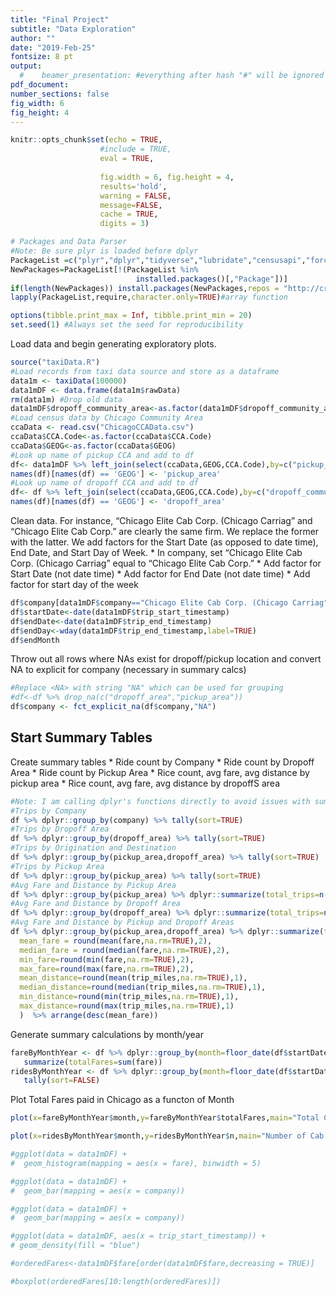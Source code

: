 ```yaml
---
title: "Final Project"
subtitle: "Data Exploration"
author: ""
date: "2019-Feb-25"
fontsize: 8 pt
output:
  #    beamer_presentation: #everything after hash "#" will be ignored 
pdf_document:
number_sections: false
fig_width: 6
fig_height: 4
---
```

  
  ```r
knitr::opts_chunk$set(echo = TRUE, 
                      #include = TRUE, 
                      eval = TRUE, 
                      
                      fig.width = 6, fig.height = 4,
                      results='hold',
                      warning = FALSE,
                      message=FALSE,
                      cache = TRUE,
                      digits = 3) 
```

```r
# Packages and Data Parser
#Note: Be sure plyr is loaded before dplyr
PackageList =c("plyr","dplyr","tidyverse","lubridate","censusapi","forcats")
NewPackages=PackageList[!(PackageList %in% 
                            installed.packages()[,"Package"])]
if(length(NewPackages)) install.packages(NewPackages,repos = "http://cran.us.r-project.org")
lapply(PackageList,require,character.only=TRUE)#array function

options(tibble.print_max = Inf, tibble.print_min = 20) 
set.seed(1) #Always set the seed for reproducibility
```

Load data and begin generating exploratory plots.

```r
source("taxiData.R")
#Load records from taxi data source and store as a dataframe
data1m <- taxiData(100000)
data1mDF <- data.frame(data1m$rawData)
rm(data1m) #Drop old data
data1mDF$dropoff_community_area<-as.factor(data1mDF$dropoff_community_area)
#Load census data by Chicago Community Area
ccaData <- read.csv("ChicagoCCAData.csv")
ccaData$CCA.Code<-as.factor(ccaData$CCA.Code)
ccaData$GEOG<-as.factor(ccaData$GEOG)
#Look up name of pickup CCA and add to df
df<- data1mDF %>% left_join(select(ccaData,GEOG,CCA.Code),by=c("pickup_community_area"="CCA.Code"))
names(df)[names(df) == 'GEOG'] <- 'pickup_area'
#Look up name of dropoff CCA and add to df
df<- df %>% left_join(select(ccaData,GEOG,CCA.Code),by=c("dropoff_community_area"="CCA.Code"))
names(df)[names(df) == 'GEOG'] <- 'dropoff_area'

```
Clean data. For instance, "Chicago Elite Cab Corp. (Chicago Carriag" and "Chicago Elite Cab Corp." are clearly the same firm. We replace the former with the latter. 
We add factors for the Start Date (as opposed to date time), End Date, and Start Day of Week.
* In company, set "Chicago Elite Cab Corp. (Chicago Carriag" equal to "Chicago Elite Cab Corp."
* Add factor for Start Date (not date time)
* Add factor for End Date (not date time)
* Add factor for start day of the week

```r
df$company[data1mDF$company=="Chicago Elite Cab Corp. (Chicago Carriag"] <- "Chicago Elite Cab Corp."
df$startDate<-date(data1mDF$trip_start_timestamp)
df$endDate<-date(data1mDF$trip_end_timestamp)
df$endDay<-wday(data1mDF$trip_end_timestamp,label=TRUE)
df$endMonth
```

Throw out all rows where NAs exist for dropoff/pickup location and convert NA to explicit for company (necessary in summary calcs)

```r
#Replace <NA> with string "NA" which can be used for grouping
#df<-df %>% drop_na(c("dropoff_area","pickup_area"))
df$company <- fct_explicit_na(df$company,"NA")
```


## Start Summary Tables

Create summary tables
* Ride count by Company
* Ride count by Dropoff Area
* Ride count by Pickup Area
* Rice count, avg fare, avg distance by pickup area
* Rice count, avg fare, avg distance by dropoffS area
```r
#Note: I am calling dplyr's functions directly to avoid issues with summarize
#Trips by Company
df %>% dplyr::group_by(company) %>% tally(sort=TRUE)
#Trips by Dropoff Area
df %>% dplyr::group_by(dropoff_area) %>% tally(sort=TRUE)
#Trips by Origination and Destination
df %>% dplyr::group_by(pickup_area,dropoff_area) %>% tally(sort=TRUE)
#Trips by Pickup Area
df %>% dplyr::group_by(pickup_area) %>% tally(sort=TRUE)
#Avg Fare and Distance by Pickup Area
df %>% dplyr::group_by(pickup_area) %>% dplyr::summarize(total_trips=n(),mean_fare = round(mean(fare,na.rm=TRUE),2),mean_distance=round(mean(trip_miles,na.rm=TRUE),1))
#Avg Fare and Distance by Dropoff Area
df %>% dplyr::group_by(dropoff_area) %>% dplyr::summarize(total_trips=n(),mean_fare = round(mean(fare,na.rm=TRUE),2),mean_distance=round(mean(trip_miles,na.rm=TRUE),1))
#Avg Fare and Distance by Pickup and Dropoff Areas
df %>% dplyr::group_by(pickup_area,dropoff_area) %>% dplyr::summarize(total_trips=n(),
  mean_fare = round(mean(fare,na.rm=TRUE),2),
  median_fare = round(median(fare,na.rm=TRUE),2),
  min_fare=round(min(fare,na.rm=TRUE),2),
  max_fare=round(max(fare,na.rm=TRUE),2),
  mean_distance=round(mean(trip_miles,na.rm=TRUE),1),
  median_distance=round(median(trip_miles,na.rm=TRUE),1),
  min_distance=round(min(trip_miles,na.rm=TRUE),1),
  max_distance=round(max(trip_miles,na.rm=TRUE),1)
  )  %>% arrange(desc(mean_fare))
```



Generate summary calculations by month/year
```r
fareByMonthYear <- df %>% dplyr::group_by(month=floor_date(df$startDate, "month")) %>%
   summarize(totalFares=sum(fare))
ridesByMonthYear <- df %>% dplyr::group_by(month=floor_date(df$startDate, "month")) %>%
   tally(sort=FALSE)
```

Plot Total Fares paid in Chicago as a functon of Month
```r
plot(x=fareByMonthYear$month,y=fareByMonthYear$totalFares,main="Total Cab Fares by Month/Year")
```
```r
plot(x=ridesByMonthYear$month,y=ridesByMonthYear$n,main="Number of Cab Rides by Month/Year")
```



```r

#ggplot(data = data1mDF) +
#  geom_histogram(mapping = aes(x = fare), binwidth = 5)

#ggplot(data = data1mDF) +
#  geom_bar(mapping = aes(x = company))

#ggplot(data = data1mDF) +
#  geom_bar(mapping = aes(x = company))

#ggplot(data = data1mDF, aes(x = trip_start_timestamp)) + 
# geom_density(fill = "blue")

```

```r
#orderedFares<-data1mDF$fare[order(data1mDF$fare,decreasing = TRUE)]

#boxplot(orderedFares[10:length(orderedFares)])
```

